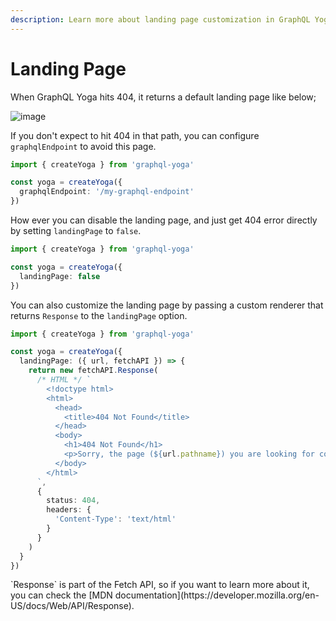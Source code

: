 ```yaml
---
description: Learn more about landing page customization in GraphQL Yoga
---
```


# Landing Page

When GraphQL Yoga hits 404, it returns a default landing page like below;

![image](https://github.com/dotansimha/graphql-yoga/assets/20847995/7bc058db-1823-4316-86ff-cf1847522da5)

If you don't expect to hit 404 in that path, you can configure `graphqlEndpoint` to avoid this page.

```ts
import { createYoga } from 'graphql-yoga'

const yoga = createYoga({
  graphqlEndpoint: '/my-graphql-endpoint'
})
```

How ever you can disable the landing page, and just get 404 error directly by setting `landingPage`
to `false`.

```ts
import { createYoga } from 'graphql-yoga'

const yoga = createYoga({
  landingPage: false
})
```

You can also customize the landing page by passing a custom renderer that returns `Response` to the
`landingPage` option.

```ts
import { createYoga } from 'graphql-yoga'

const yoga = createYoga({
  landingPage: ({ url, fetchAPI }) => {
    return new fetchAPI.Response(
      /* HTML */ `
        <!doctype html>
        <html>
          <head>
            <title>404 Not Found</title>
          </head>
          <body>
            <h1>404 Not Found</h1>
            <p>Sorry, the page (${url.pathname}) you are looking for could not be found.</p>
          </body>
        </html>
      `,
      {
        status: 404,
        headers: {
          'Content-Type': 'text/html'
        }
      }
    )
  }
})
```

<Callout>
  `Response` is part of the Fetch API, so if you want to learn more about it, you can check the [MDN
  documentation](https://developer.mozilla.org/en-US/docs/Web/API/Response).
</Callout>
